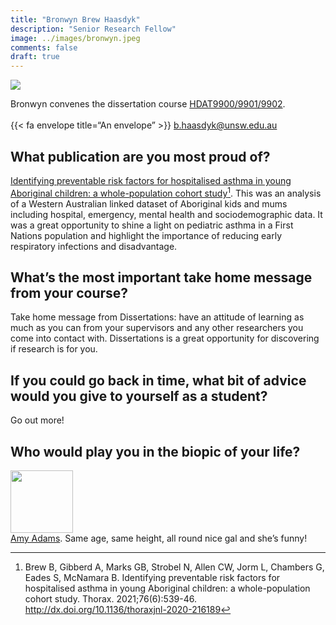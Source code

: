 ```yaml
---
title: "Bronwyn Brew Haasdyk"
description: "Senior Research Fellow"
image: ../images/bronwyn.jpeg
comments: false
draft: true
---
```


::: {.aside}

::: {.profilepic}
![](../images/bronwyn.jpeg)
:::

Bronwyn convenes the dissertation course [HDAT9900/9901/9902](../courses.html#hdat9900).<br><br> {{< fa envelope title="An envelope" >}} <a href="mailto:b.haasdyk@unsw.edu.au">b.haasdyk@unsw.edu.au</a>
:::

## What publication are you most proud of?

[Identifying preventable risk factors for hospitalised asthma in young Aboriginal children: a whole-population cohort study](http://dx.doi.org/10.1136/thoraxjnl-2020-216189)[^1]. 
This was an analysis of a Western Australian linked dataset of Aboriginal kids and mums including hospital, emergency, mental health and sociodemographic data. It was a great opportunity to shine a light on pediatric asthma in a First Nations population and highlight the importance of reducing early respiratory infections and disadvantage.

[^1]: Brew B, Gibberd A, Marks GB, Strobel N, Allen CW, Jorm L, Chambers G, Eades S, McNamara B. Identifying preventable risk factors for hospitalised asthma in young Aboriginal children: a whole-population cohort study. Thorax. 2021;76(6):539-46. [http://dx.doi.org/10.1136/thoraxjnl-2020-216189](http://dx.doi.org/10.1136/thoraxjnl-2020-216189)


## What’s the most important take home message from your course?

Take home message from Dissertations: have an attitude of learning as much as you can from your supervisors and any other researchers you come into contact with. Dissertations is a great opportunity for discovering if research is for you.


## If you could go back in time, what bit of advice would you give to yourself as a student?
Go out more!


## Who would play you in the biopic of your life?

<div class="grid-container-200">

  <div class="item1-200">
  <img src="https://m.media-amazon.com/images/M/MV5BMTg2NTk2MTgxMV5BMl5BanBnXkFtZTgwNjcxMjAzMTI@._V1_FMjpg_UX1000_.jpg" width="100">
  </div>
  
  <div class="item2-200">
  [Amy Adams](https://www.imdb.com/name/nm0010736/). Same age, same height, all round nice gal and she’s funny! 
  </div>
  
</div>
